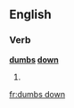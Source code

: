 ==English==

===Verb===
'''[[dumbs]] [[down]]'''

# {{third-person singular of|dumb down|lang=en}}

[[fr:dumbs down]]